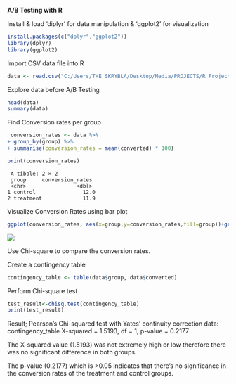 **A/B Testing with R**

Install & load 'diplyr' for data manipulation & 'ggplot2' for visualization

```{r}
install.packages(c("dplyr","ggplot2"))
library(dplyr)
library(ggplot2)


```

Import CSV data file into R

```{r}
data <- read.csv("C:/Users/THE SKRYBLA/Desktop/Media/PROJECTS/R Projects/ab_data.csv")
```

Explore data before A/B Testing

```{r}
head(data)
summary(data)

```

Find Conversion rates per group

```{r}
 conversion_rates <- data %>%
+ group_by(group) %>%
+ summarise(conversion_rates = mean(converted) * 100)

print(conversion_rates)
```

```         
 A tibble: 2 × 2   
 group     conversion_rates   
 <chr>                <dbl> 
1 control               12.0 
2 treatment             11.9
```

Visualize Conversion Rates using bar plot

```{r}
ggplot(conversion_rates, aes(x=group,y=conversion_rates,fill=group))+geom_bar(stat="identity") + labs(title="Conversion Rates by Group",x="Group",y="Conversion Rate(%)")
```

![](images/clipboard-3103561763.png)

Use Chi-square to compare the conversion rates.

Create a contingency table

```{r}
contingency_table <- table(data$group, data$converted)
```

Perform Chi-square test

```{r}
test_result<-chisq.test(contingency_table)
print(test_result)
```

Result; Pearson's Chi-squared test with Yates' continuity correction data: contingency_table X-squared = 1.5193, df = 1, p-value = 0.2177

The X-squared value (1.5193) was not extremely high or low therefore there was no significant difference in both groups.

The p-value (0.2177) which is \>0.05 indicates that there's no significance in the conversion rates of the treatment and control groups.
